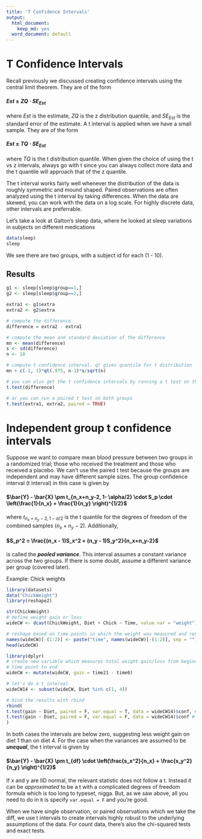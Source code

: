 ```yaml
---
title: 'T Confidence Intervals'
output:
  html_document:
    keep_md: yes
  word_document: default
---
```


# T Confidence Intervals

Recall previously we discussed creating confidence intervals using the central limit theorem. They are of the form

#### $Est \pm ZQ \cdot {SE}_{Est}$

where $Est$ is the estimate, $ZQ$ is the z distribution quantile, and ${SE}_{Est}$ is the standard error of the estimate. A t interval is applied when we have a small sample. They are of the form

#### $Est \pm TQ \cdot {SE}_{Est}$

where $TQ$ is the t distribution quantile. When given the choice of using the t vs z intervals, always go with t since you can always collect more data and the t quantile will approach that of the z quantile. 

The t interval works fairly well whenever the distribution of the data is roughly symmetric and mound shaped. Paired observations are often analyzed using the t interval by taking differences. When the data are skewed, you can work with the data on a log scale. For highly discrete data, other intervals are preferrable.

Let's take a look at Galton's sleep data, where he looked at sleep variations in subjects on different medications

```r
data(sleep)
sleep
```

We see there are two groups, with a subject id for each (1 - 10). 

## Results

```r
g1 <- sleep[sleep$group==1,]
g2 <- sleep[sleep$group==2,]

extra1 <- g1$extra
extra2 <- g2$extra

# compute the difference
difference = extra2 - extra1

# compute the mean and standard deviation of the difference
mn <- mean(difference)
s <- sd(difference)
n <- 10

# compute t confidence interval. qt gives quantile for t distribution
mn + c(-1, 1)*qt(.975, n-1)*s/sqrt(n)

# you can also get the t confidence intervals by running a t test on the difference
t.test(difference)

# or you can run a paired t test on both groups
t.test(extra1, extra2, paired = TRUE)
```

# Independent group t confidence intervals

Suppose we want to compare mean blood pressure between two groups in a randomized trial; those who received the treatment and those who received a placebo. We can't use the paired t test because the groups are independent and may have different sample sizes. The group confidence interval (t interval) in this case is given by

#### $\bar{Y} - \bar{X} \pm t_{n_x+n_y-2, 1- \alpha/2} \cdot S_p \cdot \left(\frac{1}{n_x} + \frac{1}{n_y} \right)^{1/2}$

where $t_{n_x+n_y-2, 1- \alpha/2}$ is the t quantile for the degrees of freedom of the combined samples ($n_x + n_y - 2$). Additionally, 

#### $S_p^2 = \frac{(n_x - 1)S_x^2 + (n_y - 1)S_y^2}{n_x+n_y-2}$ 

is called the ***pooled variance***. This interval assumes a constant variance across the two groups. If there is some doubt, assume a different variance per group (covered later).

Example: Chick weights

```r
library(datasets)
data("ChickWeight")
library(reshape2)

str(ChickWeight)
# define weight gain or loss
wideCW <- dcast(ChickWeight, Diet + Chick ~ Time, value.var = "weight")

# reshape based on time points in which the weight was measured and rename
names(wideCW)[-(1:2)] <- paste("time", names(wideCW)[-(1:2)], sep = "")
head(wideCW)

library(dplyr)
# create new variable which measures total weight gain/loss from beginning
# time point to end
wideCW <- mutate(wideCW, gain = time21 - time0)

# let's do a t interval
wideCW14 <- subset(wideCW, Diet %in% c(1, 4))

# bind the results with rbind
rbind(
t.test(gain ~ Diet, paired = F, var.equal = T, data = wideCW14)$conf, # equal variances
t.test(gain ~ Diet, paired = F, var.equal = F, data = wideCW14)$conf # unequal variances
)
```

In both cases the intervals are below zero, suggesting less weight gain on diet 1 than on diet 4. For the case when the variances are assumed to be ***unequal***, the t interval is given by 

#### $\bar{Y} - \bar{X} \pm t_{df} \cdot \left(\frac{s_x^2}{n_x} + \frac{s_y^2}{n_y} \right)^{1/2}$

If x and y are IID normal, the relevant statistic does not follow a t. Instead it can be *approximated* to be a t with a complicated degrees of freedom formula which is too long to typeset, nigga. But, as we saw above, all you need to do in `R` is specify `var.equal = F` and you're good.

When we have single observation, or paired observations which we take the diff, we use t intervals to create intervals highly robust to the underlying assumptions of the data. For count data, there's also the chi-squared tests and exact tests.